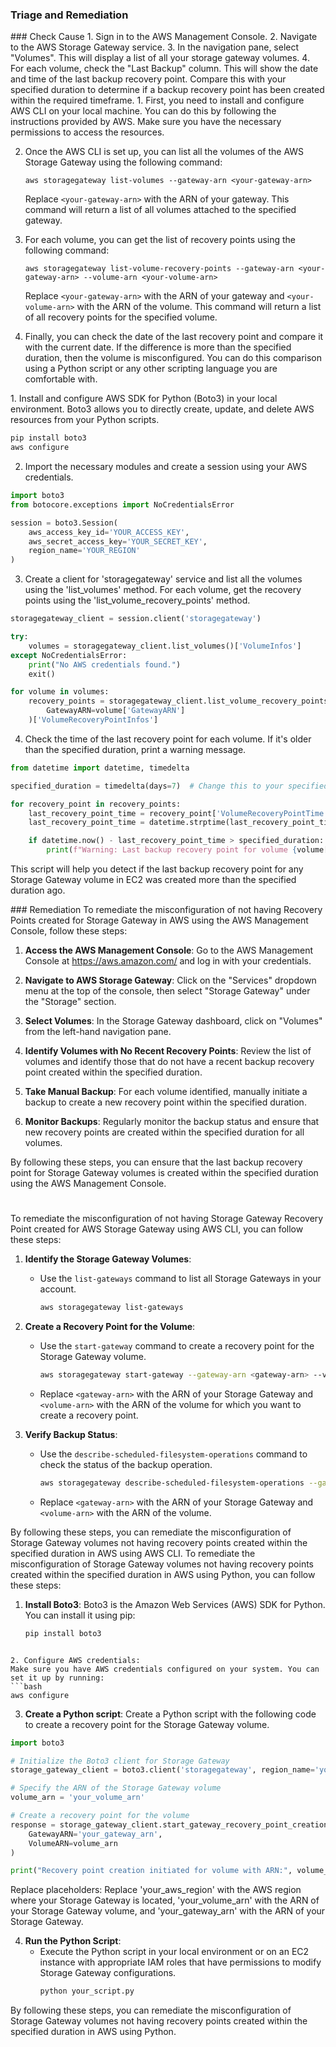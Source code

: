 
### Triage and Remediation
<Tabs>

<Tab title='Cause'>
### Check Cause
<AccordionGroup>
<Accordion title='Using Console' defaultOpen='true'>
1. Sign in to the AWS Management Console.
2. Navigate to the AWS Storage Gateway service. 
3. In the navigation pane, select "Volumes". This will display a list of all your storage gateway volumes.
4. For each volume, check the "Last Backup" column. This will show the date and time of the last backup recovery point. Compare this with your specified duration to determine if a backup recovery point has been created within the required timeframe.
</Accordion>

<Accordion title='Using CLI'>
1. First, you need to install and configure AWS CLI on your local machine. You can do this by following the instructions provided by AWS. Make sure you have the necessary permissions to access the resources.

2. Once the AWS CLI is set up, you can list all the volumes of the AWS Storage Gateway using the following command:

   ```
   aws storagegateway list-volumes --gateway-arn <your-gateway-arn>
   ```

   Replace `<your-gateway-arn>` with the ARN of your gateway. This command will return a list of all volumes attached to the specified gateway.

3. For each volume, you can get the list of recovery points using the following command:

   ```
   aws storagegateway list-volume-recovery-points --gateway-arn <your-gateway-arn> --volume-arn <your-volume-arn>
   ```

   Replace `<your-gateway-arn>` with the ARN of your gateway and `<your-volume-arn>` with the ARN of the volume. This command will return a list of all recovery points for the specified volume.

4. Finally, you can check the date of the last recovery point and compare it with the current date. If the difference is more than the specified duration, then the volume is misconfigured. You can do this comparison using a Python script or any other scripting language you are comfortable with.
</Accordion>

<Accordion title='Using Python'>
1. Install and configure AWS SDK for Python (Boto3) in your local environment. Boto3 allows you to directly create, update, and delete AWS resources from your Python scripts.

```python
pip install boto3
aws configure
```

2. Import the necessary modules and create a session using your AWS credentials.

```python
import boto3
from botocore.exceptions import NoCredentialsError

session = boto3.Session(
    aws_access_key_id='YOUR_ACCESS_KEY',
    aws_secret_access_key='YOUR_SECRET_KEY',
    region_name='YOUR_REGION'
)
```

3. Create a client for 'storagegateway' service and list all the volumes using the 'list_volumes' method. For each volume, get the recovery points using the 'list_volume_recovery_points' method.

```python
storagegateway_client = session.client('storagegateway')

try:
    volumes = storagegateway_client.list_volumes()['VolumeInfos']
except NoCredentialsError:
    print("No AWS credentials found.")
    exit()

for volume in volumes:
    recovery_points = storagegateway_client.list_volume_recovery_points(
        GatewayARN=volume['GatewayARN']
    )['VolumeRecoveryPointInfos']
```

4. Check the time of the last recovery point for each volume. If it's older than the specified duration, print a warning message.

```python
from datetime import datetime, timedelta

specified_duration = timedelta(days=7)  # Change this to your specified duration

for recovery_point in recovery_points:
    last_recovery_point_time = recovery_point['VolumeRecoveryPointTime']
    last_recovery_point_time = datetime.strptime(last_recovery_point_time, '%Y-%m-%dT%H:%M:%S.%fZ')

    if datetime.now() - last_recovery_point_time > specified_duration:
        print(f"Warning: Last backup recovery point for volume {volume['VolumeId']} was created more than {specified_duration} ago.")
```

This script will help you detect if the last backup recovery point for any Storage Gateway volume in EC2 was created more than the specified duration ago.
</Accordion>

</AccordionGroup>
</Tab>
<Tab title='Remediation'>
### Remediation

<AccordionGroup>
<Accordion title='Using Console' defaultOpen='true'>
To remediate the misconfiguration of not having Recovery Points created for Storage Gateway in AWS using the AWS Management Console, follow these steps:

1. **Access the AWS Management Console**: Go to the AWS Management Console at https://aws.amazon.com/ and log in with your credentials.

2. **Navigate to AWS Storage Gateway**: Click on the "Services" dropdown menu at the top of the console, then select "Storage Gateway" under the "Storage" section.

3. **Select Volumes**: In the Storage Gateway dashboard, click on "Volumes" from the left-hand navigation pane.

4. **Identify Volumes with No Recent Recovery Points**: Review the list of volumes and identify those that do not have a recent backup recovery point created within the specified duration.

5. **Take Manual Backup**: For each volume identified, manually initiate a backup to create a new recovery point within the specified duration.
   
6. **Monitor Backups**: Regularly monitor the backup status and ensure that new recovery points are created within the specified duration for all volumes.

By following these steps, you can ensure that the last backup recovery point for Storage Gateway volumes is created within the specified duration using the AWS Management Console.

#
</Accordion>

<Accordion title='Using CLI'>
To remediate the misconfiguration of not having Storage Gateway Recovery Point created for AWS Storage Gateway using AWS CLI, you can follow these steps:

1. **Identify the Storage Gateway Volumes**:
   - Use the `list-gateways` command to list all Storage Gateways in your account.
     ```bash
     aws storagegateway list-gateways
     ```

2. **Create a Recovery Point for the Volume**:
   - Use the `start-gateway` command to create a recovery point for the Storage Gateway volume.
     ```bash
     aws storagegateway start-gateway --gateway-arn <gateway-arn> --volume-arn <volume-arn>
     ```
   - Replace `<gateway-arn>` with the ARN of your Storage Gateway and `<volume-arn>` with the ARN of the volume for which you want to create a recovery point.

3. **Verify Backup Status**:
   - Use the `describe-scheduled-filesystem-operations` command to check the status of the backup operation.
     ```bash
     aws storagegateway describe-scheduled-filesystem-operations --gateway-arn <gateway-arn> --volume-arn <volume-arn>
     ```
   - Replace `<gateway-arn>` with the ARN of your Storage Gateway and `<volume-arn>` with the ARN of the volume.

By following these steps, you can remediate the misconfiguration of Storage Gateway volumes not having recovery points created within the specified duration in AWS using AWS CLI.
</Accordion>
<Accordion title='Using Python'>
To remediate the misconfiguration of Storage Gateway volumes not having recovery points created within the specified duration in AWS using Python, you can follow these steps:

1. **Install Boto3**: Boto3 is the Amazon Web Services (AWS) SDK for Python. You can install it using pip:
   ```bash
   pip install boto3
```

2. Configure AWS credentials:
Make sure you have AWS credentials configured on your system. You can set it up by running:
```bash
aws configure
```

3. **Create a Python script**: Create a Python script with the following code to create a recovery point for the Storage Gateway volume.

```python
import boto3

# Initialize the Boto3 client for Storage Gateway
storage_gateway_client = boto3.client('storagegateway', region_name='your_aws_region')

# Specify the ARN of the Storage Gateway volume
volume_arn = 'your_volume_arn'

# Create a recovery point for the volume
response = storage_gateway_client.start_gateway_recovery_point_creation(
    GatewayARN='your_gateway_arn',
    VolumeARN=volume_arn
)

print("Recovery point creation initiated for volume with ARN:", volume_arn)

```

Replace placeholders: Replace 'your_aws_region' with the AWS region where your Storage Gateway is located, 'your_volume_arn' with the ARN of your Storage Gateway volume, and 'your_gateway_arn' with the ARN of your Storage Gateway.

4. **Run the Python Script**:
   - Execute the Python script in your local environment or on an EC2 instance with appropriate IAM roles that have permissions to modify Storage Gateway configurations.
     ```bash
     python your_script.py
     ```

By following these steps, you can remediate the misconfiguration of Storage Gateway volumes not having recovery points created within the specified duration in AWS using Python.

</Accordion>
</AccordionGroup>
</Tab>
</Tabs>